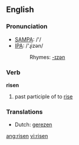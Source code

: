 ==English==

===Pronunciation===
*[[w:SAMPA|SAMPA]]: /'/
*[[w:IPA|IPA]]: /'ɻizən/
*:Rhymes: [[Rhymes:English:-ɪzən|-ɪzən]]

===Verb===
'''risen'''

# past participle of to [[rise]]

===Translations===
*Dutch: [[gerezen]]

[[ang:risen]]
[[vi:risen]]